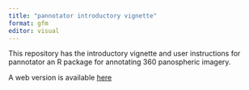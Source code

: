 ```yaml
---
title: "pannotator introductory vignette"
format: gfm
editor: visual
---
```


This repository has the introductory vignette and user instructions for pannotator an R package for annotating 360 panospheric imagery.

A web version is available [here](https://nunzioknerr.github.io/pannotator_package_vignette/)
